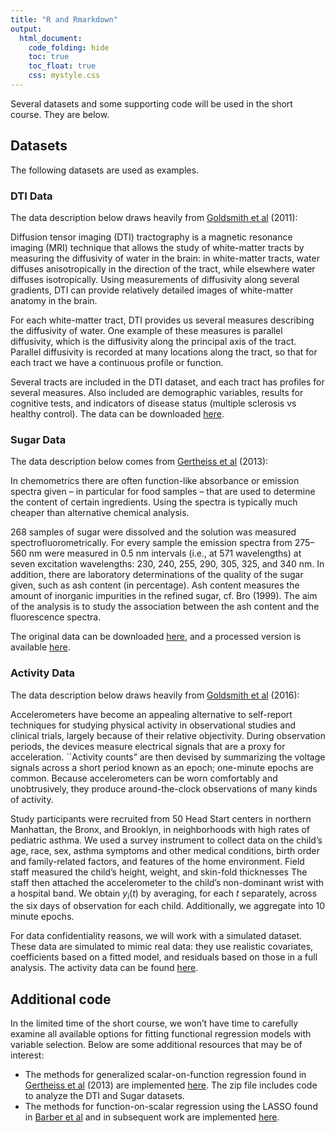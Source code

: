 ```yaml
---
title: "R and Rmarkdown"
output:
  html_document: 
    code_folding: hide
    toc: true
    toc_float: true
    css: mystyle.css
---
```


Several datasets and some supporting code will be used in the short course. They are below.

## Datasets

The following datasets are used as examples.

### DTI Data

The data description below draws heavily from [Goldsmith et al](http://www.tandfonline.com/doi/abs/10.1198/jcgs.2010.10007) (2011):

Diffusion tensor imaging (DTI) tractography is a magnetic resonance imaging (MRI) technique that allows the study of white-matter tracts by measuring the diffusivity of water in the brain: in white-matter tracts, water diffuses anisotropically in the direction of the tract, while elsewhere water diffuses isotropically. Using measurements of diffusivity along several gradients, DTI can provide relatively detailed images of white-matter anatomy in the brain. 

For each white-matter tract, DTI provides us several measures describing the diffusivity of water. One example of these measures is parallel diffusivity, which is the diffusivity along the principal axis of the tract. Parallel diffusivity is recorded at many locations along the tract, so that for each tract we have a continuous profile or function. 

Several tracts are included in the DTI dataset, and each tract has profiles for several measures. Also included are demographic variables, results for cognitive tests, and indicators of disease status (multiple sclerosis vs healthy control). The data can be downloaded [here](./DataCode/DTI.RDA).

### Sugar Data

The data description below comes from [Gertheiss et al](http://www4.stat.ncsu.edu/~staicu/papers/msFGRPL_R1.pdf) (2013):

In chemometrics there are often function-like absorbance or emission spectra given – in particular for food samples – that are used to determine the content of certain ingredients. Using the spectra is typically much cheaper than alternative chemical analysis. 

268 samples of sugar were dissolved and the solution was measured spectrofluorometrically. For every sample the emission spectra from 275–560 nm were measured in 0.5 nm intervals (i.e., at 571 wavelengths) at seven excitation wavelengths: 230, 240, 255, 290, 305, 325, and 340 nm. In addition, there are laboratory determinations of the quality of the sugar given, such as ash content (in percentage). Ash content measures the amount of inorganic impurities in the refined sugar, cf. Bro (1999). The aim of the analysis is to study the association between the ash content and the fluorescence spectra.

The original data can be downloaded [here](http://www.models.life.ku.dk/sugar_process), and a processed version is available [here](./DataCode/Sugar.RDA).

### Activity Data

The data description below draws heavily from [Goldsmith et al](http://jeffgoldsmith.com/Downloads/HeadStart.pdf) (2016):

Accelerometers have become an appealing alternative to self-report techniques for studying physical activity in observational studies and clinical trials, largely because of their relative objectivity. During observation periods, the devices measure electrical signals that are a proxy for acceleration. ``Activity counts" are then devised by summarizing the voltage signals across a short period known as an epoch; one-minute epochs are common. Because accelerometers can be worn comfortably and unobtrusively, they produce around-the-clock observations of many kinds of activity.

Study participants were recruited from 50 Head Start centers in northern Manhattan, the Bronx, and Brooklyn, in neighborhoods with high rates of pediatric asthma. We used a survey instrument to collect data on the child’s age, race, sex, asthma symptoms and other medical conditions, birth order and family-related factors, and features of the home environment.  Field staff measured the child’s height, weight, and skin-fold thicknesses The staff then attached the accelerometer to the child’s non-dominant wrist with a hospital band. We obtain $y_i(t)$ by averaging, for each $t$ separately, across the six days of observation for each child. Additionally, we aggregate into 10 minute epochs.

For data confidentiality reasons, we will work with a simulated dataset. These data are simulated to mimic real data: they use realistic covariates, coefficients based on a fitted model, and residuals based on those in a full analysis. The activity data can be found [here](./DataCode/Activity.RDA).

## Additional code

In the limited time of the short course, we won't have time to carefully examine all available options for fitting functional regression models with variable selection. Below are some additional resources that may be of interest:

* The methods for generalized scalar-on-function regression found in [Gertheiss et al](http://www4.stat.ncsu.edu/~staicu/papers/msFGRPL_R1.pdf) (2013) are implemented [here](./DataCode/Gertheiss.zip). The zip file includes code to analyze the DTI and Sugar datasets.
* The methods for function-on-scalar regression using the LASSO found in [Barber et al](https://arxiv.org/pdf/1610.07403.pdf) and in subsequent work are implemented [here](./DataCode/Reimherr.zip).
